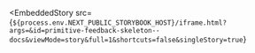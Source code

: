 
<EmbeddedStory
  src={`${process.env.NEXT_PUBLIC_STORYBOOK_HOST}/iframe.html?args=&id=primitive-feedback-skeleton--docs&viewMode=story&full=1&shortcuts=false&singleStory=true`}
></EmbeddedStory>